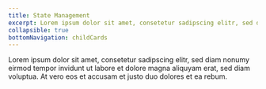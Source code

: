 ```yaml
---
title: State Management
excerpt: Lorem ipsum dolor sit amet, consetetur sadipscing elitr, sed diam nonumy eirmod tempor invidunt ut labore.
collapsible: true
bottomNavigation: childCards
---
```


Lorem ipsum dolor sit amet, consetetur sadipscing elitr, sed diam nonumy eirmod tempor invidunt ut labore et dolore magna aliquyam erat, sed diam voluptua. At vero eos et accusam et justo duo dolores et ea rebum. 